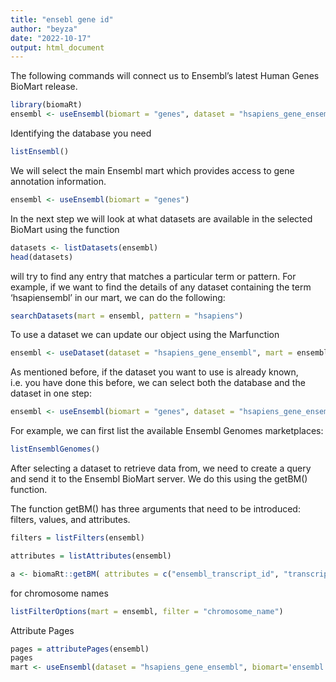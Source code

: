 ```yaml
---
title: "ensebl gene id"
author: "beyza"
date: "2022-10-17"
output: html_document
---
```


The following commands will connect us to Ensembl's latest Human Genes BioMart release.
```r
library(biomaRt)
ensembl <- useEnsembl(biomart = "genes", dataset = "hsapiens_gene_ensembl")
```

Identifying the database you need
```r
listEnsembl()
```
 
We will select the main Ensembl mart which provides access to gene annotation information.
```r
ensembl <- useEnsembl(biomart = "genes")
```
 
In the next step we will look at what datasets are available in the selected BioMart using the function
```r
datasets <- listDatasets(ensembl)
head(datasets)
```
 
will try to find any entry that matches a particular term or pattern. For example, if we want to find the details of any dataset containing the term 'hsapiensembl' in our mart, we can do the following:
```r
searchDatasets(mart = ensembl, pattern = "hsapiens")
```
 
To use a dataset we can update our object using the Marfunction 
```r
ensembl <- useDataset(dataset = "hsapiens_gene_ensembl", mart = ensembl)
```
 
As mentioned before, if the dataset you want to use is already known, i.e. you have done this before, we can select both the database and the dataset in one step:
```r
ensembl <- useEnsembl(biomart = "genes", dataset = "hsapiens_gene_ensembl")
```
 
For example, we can first list the available Ensembl Genomes marketplaces:
```r
listEnsemblGenomes()
```

 
After selecting a dataset to retrieve data from, we need to create a query and send it to the Ensembl BioMart server. We do this using the getBM() function.

The function getBM() has three arguments that need to be introduced: filters, values, and attributes.

```r
filters = listFilters(ensembl)
```
```r
attributes = listAttributes(ensembl)
```


```r
a <- biomaRt::getBM( attributes = c("ensembl_transcript_id", "transcript_version", "ensembl_gene_id", "external_gene_name", "description","transcript_biotype"),mart = ensembl)
```

for chromosome names
```r
listFilterOptions(mart = ensembl, filter = "chromosome_name")
```

 Attribute Pages
```r
pages = attributePages(ensembl)
pages
mart <- useEnsembl(dataset = "hsapiens_gene_ensembl", biomart='ensembl')
```
 
 
 
 
 
 